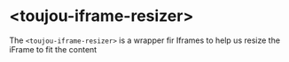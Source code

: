 # &lt;toujou-iframe-resizer&gt;
The `<toujou-iframe-resizer>` is a wrapper fir Iframes to help us resize the iFrame to fit the content
